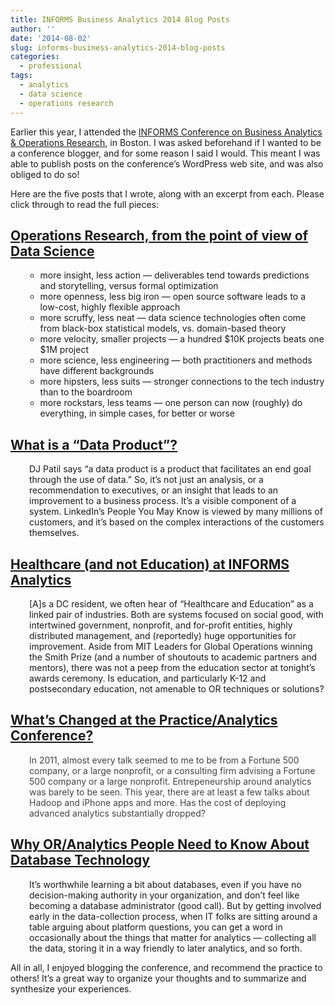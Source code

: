 ```yaml
---
title: INFORMS Business Analytics 2014 Blog Posts
author: ''
date: '2014-08-02'
slug: informs-business-analytics-2014-blog-posts
categories:
  - professional
tags:
  - analytics
  - data science
  - operations research
---
```


Earlier this year, I attended the <a href="http://meetings2.informs.org/analytics2014/" target="_blank" rel="noopener">INFORMS Conference on Business Analytics &amp; Operations Research</a>, in Boston. I was asked beforehand if I wanted to be a conference blogger, and for some reason I said I would. This meant I was able to publish posts on the conference's WordPress web site, and was also obliged to do so!

Here are the five posts that I wrote, along with an excerpt from each. Please click through to read the full pieces:
<h2><a href="http://meetings2.informs.org/wordpress/analytics2014/2014/03/30/operations-research-from-the-point-of-view-of-data-science/" target="_blank" rel="noopener">Operations Research, from the point of view of Data Science</a></h2>
<ul>
 * more insight, less action — deliverables tend towards predictions and storytelling, versus formal optimization</li>
 * more openness, less big iron — open source software leads to a low-cost, highly flexible approach</li>
 * more scruffy, less neat — data science technologies often come from black-box statistical models, vs. domain-based theory</li>
 * more velocity, smaller projects — a hundred $10K projects beats one $1M project</li>
 * more science, less engineering — both practitioners and methods have different backgrounds</li>
 * more hipsters, less suits — stronger connections to the tech industry than to the boardroom</li>
 * more rockstars, less teams — one person can now (roughly) do everything, in simple cases, for better or worse</li>
</ul>
<h2><a href="http://meetings2.informs.org/wordpress/analytics2014/2014/03/31/what-is-a-data-product/" target="_blank" rel="noopener">What is a “Data Product”?</a></h2>
<p style="padding-left: 30px;">DJ Patil says “a data product is a product that facilitates an end goal through the use of data.” So, it’s not just an analysis, or a recommendation to executives, or an insight that leads to an improvement to a business process. It’s a visible component of a system. LinkedIn’s People You May Know is viewed by many millions of customers, and it’s based on the complex interactions of the customers themselves.</p>

<h2><a href="http://meetings2.informs.org/wordpress/analytics2014/2014/04/01/healthcare-and-not-education-at-informs-analytics/" target="_blank" rel="noopener">Healthcare (and not Education) at INFORMS Analytics</a></h2>
<p style="padding-left: 30px;">[A]s a DC resident, we often hear of “Healthcare and Education” as a linked pair of industries. Both are systems focused on social good, with intertwined government, nonprofit, and for-profit entities, highly distributed management, and (reportedly) huge opportunities for improvement. Aside from MIT Leaders for Global Operations winning the Smith Prize (and a number of shoutouts to academic partners and mentors), there was not a peep from the education sector at tonight’s awards ceremony. Is education, and particularly K-12 and postsecondary education, not amenable to OR techniques or solutions?</p>

<h2><a href="http://meetings2.informs.org/wordpress/analytics2014/2014/04/01/whats-changed-at-the-practiceanalytics-conference/" target="_blank" rel="noopener">What’s Changed at the Practice/Analytics Conference?</a></h2>
<p style="padding-left: 30px;"><span style="color: #444444;">In 2011, almost every talk seemed to me to be from a Fortune 500 company, or a large nonprofit, or a consulting firm advising a Fortune 500 company or a large nonprofit. Entrepeneurship around analytics was barely to be seen. This year, there are at least a few talks about Hadoop and iPhone apps and more. Has the cost of deploying advanced analytics substantially dropped?</span></p>

<h2><a href="http://meetings2.informs.org/wordpress/analytics2014/2014/04/01/why-oranalytics-people-need-to-know-about-database-technology/" target="_blank" rel="noopener">Why OR/Analytics People Need to Know About Database Technology</a></h2>
<p style="padding-left: 30px;">It’s worthwhile learning a bit about databases, even if you have no decision-making authority in your organization, and don’t feel like becoming a database administrator (good call). But by getting involved early in the data-collection process, when IT folks are sitting around a table arguing about platform questions, you can get a word in occasionally about the things that matter for analytics — collecting all the data, storing it in a way friendly to later analytics, and so forth.</p>
All in all, I enjoyed blogging the conference, and recommend the practice to others! It's a great way to organize your thoughts and to summarize and synthesize your experiences.
